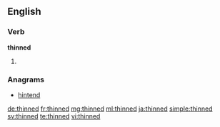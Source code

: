 ==English==

===Verb===
'''thinned'''

# {{past of|thin}}

===Anagrams===
* [[hintend#English|hintend]]

[[de:thinned]]
[[fr:thinned]]
[[mg:thinned]]
[[ml:thinned]]
[[ja:thinned]]
[[simple:thinned]]
[[sv:thinned]]
[[te:thinned]]
[[vi:thinned]]